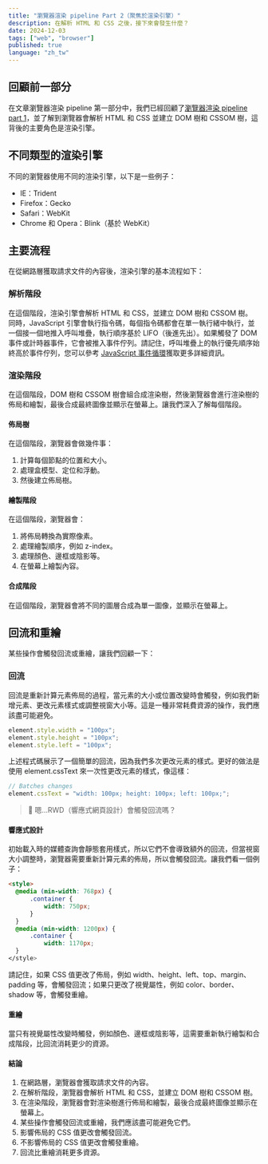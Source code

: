 ```yaml
---
title: "瀏覽器渲染 pipeline Part 2（聚焦於渲染引擎）"
description: 在解析 HTML 和 CSS 之後，接下來會發生什麼？
date: 2024-12-03
tags: ["web", "browser"]
published: true
language: "zh_tw"
---
```


## 回顧前一部分

在文章瀏覽器渲染 pipeline 第一部分中，我們已經回顧了[瀏覽器渲染 pipeline part 1](/zh_tw/blog/browser-rendering-pipeline-part-1-zh_tw)，並了解到瀏覽器會解析 HTML 和 CSS 並建立 DOM 樹和 CSSOM 樹，這背後的主要角色是渲染引擎。

## 不同類型的渲染引擎

不同的瀏覽器使用不同的渲染引擎，以下是一些例子：

- IE：Trident
- Firefox：Gecko
- Safari：WebKit
- Chrome 和 Opera：Blink（基於 WebKit）

## 主要流程

在從網路層獲取請求文件的內容後，渲染引擎的基本流程如下：

### 解析階段

在這個階段，渲染引擎會解析 HTML 和 CSS，並建立 DOM 樹和 CSSOM 樹。
同時，JavaScript 引擎會執行指令碼，每個指令碼都會在單一執行緒中執行，並一個接一個地推入呼叫堆疊，執行順序基於 LIFO（後進先出）。如果觸發了 DOM 事件或計時器事件，它會被推入事件佇列。請記住，呼叫堆疊上的執行優先順序始終高於事件佇列，您可以參考 [JavaScript 事件循環](/blog/js-event-loop)獲取更多詳細資訊。

### 渲染階段

在這個階段，DOM 樹和 CSSOM 樹會組合成渲染樹，然後瀏覽器會進行渲染樹的佈局和繪製，最後合成最終圖像並顯示在螢幕上。讓我們深入了解每個階段。

#### 佈局樹

在這個階段，瀏覽器會做幾件事：

1. 計算每個節點的位置和大小。
2. 處理盒模型、定位和浮動。
3. 然後建立佈局樹。

#### 繪製階段

在這個階段，瀏覽器會：

1. 將佈局轉換為實際像素。
2. 處理繪製順序，例如 z-index。
3. 處理顏色、邊框或陰影等。
4. 在螢幕上繪製內容。

#### 合成階段

在這個階段，瀏覽器會將不同的圖層合成為單一圖像，並顯示在螢幕上。

## 回流和重繪

某些操作會觸發回流或重繪，讓我們回顧一下：

### 回流

回流是重新計算元素佈局的過程，當元素的大小或位置改變時會觸發，例如我們新增元素、更改元素樣式或調整視窗大小等。這是一種非常耗費資源的操作，我們應該盡可能避免。

```js
element.style.width = "100px";
element.style.height = "100px";
element.style.left = "100px";
```

上述程式碼展示了一個簡單的回流，因為我們多次更改元素的樣式。更好的做法是使用 element.cssText 來一次性更改元素的樣式，像這樣：

```js
// Batches changes
element.cssText = "width: 100px; height: 100px; left: 100px;";
```

> 🧐 嗯...RWD（響應式網頁設計）會觸發回流嗎？

#### 響應式設計

初始載入時的媒體查詢會靜態套用樣式，所以它們不會導致額外的回流，但當視窗大小調整時，瀏覽器需要重新計算元素的佈局，所以會觸發回流。讓我們看一個例子：

```html
<style>
  @media (min-width: 768px) {
      .container {
          width: 750px;
      }
  }
  @media (min-width: 1200px) {
      .container {
          width: 1170px;
  }
</style>
```

請記住，如果 CSS 值更改了佈局，例如 width、height、left、top、margin、padding 等，會觸發回流；如果只更改了視覺屬性，例如 color、border、shadow 等，會觸發重繪。

#### 重繪

當只有視覺屬性改變時觸發，例如顏色、邊框或陰影等，這需要重新執行繪製和合成階段，比回流消耗更少的資源。

#### 結論

1. 在網路層，瀏覽器會獲取請求文件的內容。
2. 在解析階段，瀏覽器會解析 HTML 和 CSS，並建立 DOM 樹和 CSSOM 樹。
3. 在渲染階段，瀏覽器會對渲染樹進行佈局和繪製，最後合成最終圖像並顯示在螢幕上。
4. 某些操作會觸發回流或重繪，我們應該盡可能避免它們。
5. 影響佈局的 CSS 值更改會觸發回流。
6. 不影響佈局的 CSS 值更改會觸發重繪。
7. 回流比重繪消耗更多資源。
